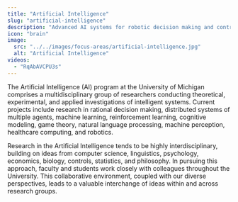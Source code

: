 ```yaml
---
title: "Artificial Intelligence"
slug: "artificial-intelligence"
description: "Advanced AI systems for robotic decision making and control"
icon: "brain"
image: 
  src: "../../images/focus-areas/artificial-intelligence.jpg"
  alt: "Artificial Intelligence"
videos:
  - "RqAbAVCPU3s"
---
```


<VideoRight 
  url="https://www.youtube.com/watch?v=RqAbAVCPU3s"
  caption="Alphonsus Adu-Bredu discusses probablistic inference as part of AI research at Michigan."
/>

The Artificial Intelligence (AI) program at the University of Michigan comprises a multidisciplinary group of researchers conducting theoretical, experimental, and applied investigations of intelligent systems. Current projects include research in rational decision making, distributed systems of multiple agents, machine learning, reinforcement learning, cognitive modeling, game theory, natural language processing, machine perception, healthcare computing, and robotics.

Research in the Artificial Intelligence tends to be highly interdisciplinary, building on ideas from computer science, linguistics, psychology, economics, biology, controls, statistics, and philosophy. In pursuing this approach, faculty and students work closely with colleagues throughout the University. This collaborative environment, coupled with our diverse perspectives, leads to a valuable interchange of ideas within and across research groups.

